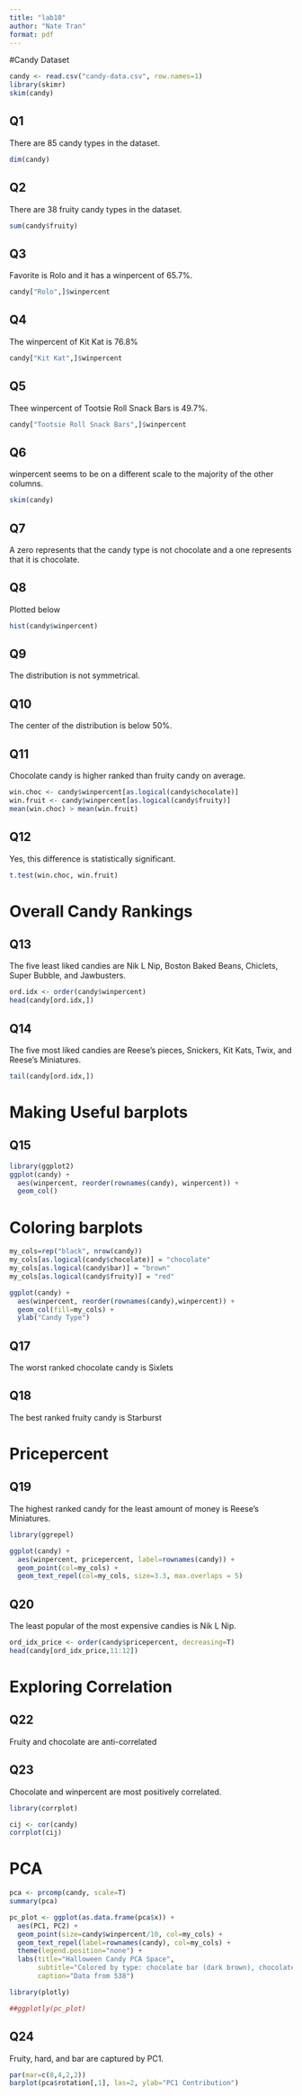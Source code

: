 ```yaml
---
title: "lab10"
author: "Nate Tran"
format: pdf
---
```

#Candy Dataset
```r
candy <- read.csv("candy-data.csv", row.names=1)
library(skimr)
skim(candy)
```

## Q1
There are 85 candy types in the dataset.
```r
dim(candy)
```


## Q2
There are 38 fruity candy types in the dataset.
```r
sum(candy$fruity)
```

## Q3
Favorite is Rolo and it has a winpercent of 65.7%.
```r
candy["Rolo",]$winpercent
```

## Q4
The winpercent of Kit Kat is 76.8%

```r
candy["Kit Kat",]$winpercent
```

## Q5
Thee winpercent of Tootsie Roll Snack Bars is 49.7%.
```r
candy["Tootsie Roll Snack Bars",]$winpercent
```

## Q6
winpercent seems to be on a different scale to the majority of the other columns.
```r
skim(candy)
```

## Q7
A zero represents that the candy type is not chocolate and a one represents that it is chocolate.

## Q8
Plotted below
```r
hist(candy$winpercent)
```

## Q9
The distribution is not symmetrical.

## Q10
The center of the distribution is below 50%.

## Q11
Chocolate candy is higher ranked than fruity candy on average.
```r
win.choc <- candy$winpercent[as.logical(candy$chocolate)]
win.fruit <- candy$winpercent[as.logical(candy$fruity)]
mean(win.choc) > mean(win.fruit)
```

## Q12
Yes, this difference is statistically significant.
```r
t.test(win.choc, win.fruit)
```

# Overall Candy Rankings

## Q13
The five least liked candies are Nik L Nip, Boston Baked Beans, Chiclets, Super Bubble, and Jawbusters.
```r
ord.idx <- order(candy$winpercent)
head(candy[ord.idx,])
```

## Q14
The five most liked candies are Reese's pieces, Snickers, Kit Kats, Twix, and Reese's Miniatures.
```r
tail(candy[ord.idx,])
```

# Making Useful barplots

## Q15

```r
library(ggplot2)
ggplot(candy) +
  aes(winpercent, reorder(rownames(candy), winpercent)) +
  geom_col()
```

# Coloring barplots

```r
my_cols=rep("black", nrow(candy))
my_cols[as.logical(candy$chocolate)] = "chocolate"
my_cols[as.logical(candy$bar)] = "brown"
my_cols[as.logical(candy$fruity)] = "red"
```

```r
ggplot(candy) + 
  aes(winpercent, reorder(rownames(candy),winpercent)) +
  geom_col(fill=my_cols) +
  ylab("Candy Type")
```

## Q17
The worst ranked chocolate candy is Sixlets

## Q18
The best ranked fruity candy is Starburst

# Pricepercent

## Q19
The highest ranked candy for the least amount of money is Reese's Miniatures.
```r
library(ggrepel)

ggplot(candy) +
  aes(winpercent, pricepercent, label=rownames(candy)) +
  geom_point(col=my_cols) + 
  geom_text_repel(col=my_cols, size=3.3, max.overlaps = 5)
```

## Q20
The least popular of the most expensive candies is Nik L Nip.
```r
ord_idx_price <- order(candy$pricepercent, decreasing=T)
head(candy[ord_idx_price,11:12])
```

# Exploring Correlation

## Q22
Fruity and chocolate are anti-correlated

## Q23
Chocolate and winpercent are most positively correlated.
```r
library(corrplot)

cij <- cor(candy)
corrplot(cij)
```

# PCA
```r
pca <- prcomp(candy, scale=T)
summary(pca)

pc_plot <- ggplot(as.data.frame(pca$x)) +
  aes(PC1, PC2) +
  geom_point(size=candy$winpercent/10, col=my_cols) +
  geom_text_repel(label=rownames(candy), col=my_cols) +
  theme(legend.position="none") +
  labs(title="Halloween Candy PCA Space",
       subtitle="Colored by type: chocolate bar (dark brown), chocolate other (light brown), fruity (red), other (black)",
       caption="Data from 538")
```

```r
library(plotly)

##ggplotly(pc_plot)
```

## Q24
Fruity, hard, and bar are captured by PC1.
```r
par(mar=c(8,4,2,2))
barplot(pca$rotation[,1], las=2, ylab="PC1 Contribution")
```

